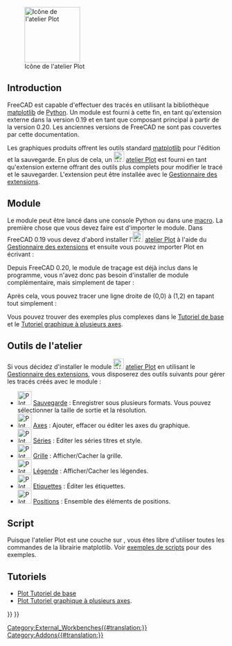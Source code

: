 <languages/>

[[Image:Workbench_Plot.svg|thumb|128px|Icône de l'atelier Plot]]

{{TOCright}}

== Introduction ==

FreeCAD est capable d'effectuer des tracés en utilisant la bibliothèque [https://matplotlib.org/ matplotlib] de [[Python/fr|Python]]. Un module est fourni à cette fin, en tant qu'extension externe dans la version 0.19 et en tant que composant principal à partir de la version 0.20. Les anciennes versions de FreeCAD ne sont pas couvertes par cette documentation.

Les graphiques produits offrent les outils standard [https://matplotlib.org/ matplotlib] pour l'édition et la sauvegarde. En plus de cela, un [[Image:Workbench_Plot.svg|24px]] [[Plot_Workbench/fr|atelier Plot]] est fourni en tant qu'extension externe offrant des outils plus complets pour modifier le tracé et le sauvegarder. L'extension peut être installée avec le [[Std_AddonMgr/fr|Gestionnaire des extensions]].

==Module==

Le module peut être lancé dans une console Python ou dans une [[Macros/fr|macro]]. La première chose que vous devez faire est d'importer le module. Dans FreeCAD 0.19 vous devez d'abord installer l'[[Image:Workbench_Plot.svg|24px]] [[Plot_Workbench/fr|atelier Plot]] à l'aide du [[Std_AddonMgr/fr|Gestionnaire des extensions]] et ensuite vous pouvez importer Plot en écrivant :

{{Code|code=
from freecad.plot import Plot
}}

Depuis FreeCAD 0.20, le module de traçage est déjà inclus dans le programme, vous n'avez donc pas besoin d'installer de module complémentaire, mais simplement de taper :

{{Code|code=
from FreeCAD.Plot import Plot
}}

Après cela, vous pouvez tracer une ligne droite de (0,0) à (1,2) en tapant tout simplement :

{{Code|code=
Plot.plot([0, 1], [0, 2])
}}

Vous pouvez trouver des exemples plus complexes dans le [[Plot_Basic_tutorial/fr|Tutoriel de base]] et le [[Plot_MultiAxes_tutorial/fr|Tutoriel graphique à plusieurs axes]].

==Outils de l'atelier==

Si vous décidez d'installer le module [[Image:Workbench_Plot.svg|24px]] [[Plot_Workbench/fr|atelier Plot]] en utilisant le [[Std_AddonMgr/fr|Gestionnaire des extensions]], vous disposerez des outils suivants pour gérer les tracés créés avec le module :

* [[Image:Plot_Save.svg|32px]] [[Plot_Save/fr|Sauvegarde]] : Enregistrer sous plusieurs formats. Vous pouvez sélectionner la taille de sortie et la résolution.
* [[Image:Plot_Axes.svg|32px]] [[Plot_Axes/fr|Axes]] : Ajouter, effacer ou éditer les axes du graphique.
* [[Image:Plot_Series.svg|32px]] [[Plot_Series/fr|Séries]] : Editer les séries titres et style.
* [[Image:Plot_Grid.svg|32px]] [[Plot_Grid/fr|Grille]] : Afficher/Cacher la grille.
* [[Image:Plot_Legend.svg|32px]] [[Plot_Legend/fr|Légende]] : Afficher/Cacher les légendes.
* [[Image:Plot_Labels.svg|32px]] [[Plot_Labels/fr|Etiquettes]] : Éditer les étiquettes.
* [[Image:Plot_Positions.svg|32px]] [[Plot_Positions/fr|Positions]] : Ensemble des éléments de positions.

==Script==

Puisque l'atelier Plot est une couche sur {{incode|matplotlib}}, vous êtes libre d'utiliser toutes les commandes de la librairie matplotlib.
Voir [[Scripting_and_macros/fr|exemples de scripts]] pour des exemples.

==Tutoriels==

*[[Plot_Basic_tutorial/fr|Plot Tutoriel de base]]
*[[Plot_MultiAxes_tutorial/fr|Plot Tutoriel graphique à plusieurs axes]].


{{Plot_Tools_navi{{#translation:}}}}
{{Userdocnavi{{#translation:}}}}
[[Category:External_Workbenches{{#translation:}}]]
[[Category:Addons{{#translation:}}]]